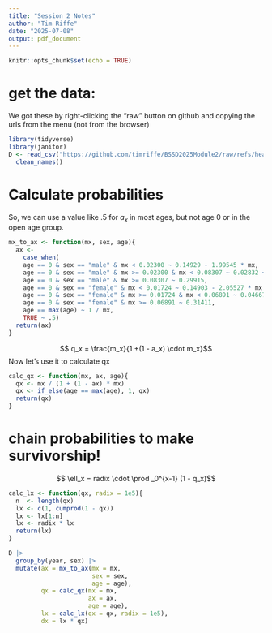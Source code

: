 ```yaml
---
title: "Session 2 Notes"
author: "Tim Riffe"
date: "2025-07-08"
output: pdf_document
---
```


```r
knitr::opts_chunk$set(echo = TRUE)
```

# get the data:

We got these by right-clicking the "raw" button on github and copying the urls from the menu (not from the browser)
```r
library(tidyverse)
library(janitor)
D <- read_csv("https://github.com/timriffe/BSSD2025Module2/raw/refs/heads/master/data/ES_mort.csv.gz",show_col_types = FALSE) |> 
  clean_names()
```

# Calculate probabilities

So, we can use a value like .5 for $a_x$ in most ages, but not age 0 or in the open age group.

```r
mx_to_ax <- function(mx, sex, age){
  ax <-
    case_when(
    age == 0 & sex == "male" & mx < 0.02300 ~ 0.14929 - 1.99545 * mx,
    age == 0 & sex == "male" & mx >= 0.02300 & mx < 0.08307 ~ 0.02832 + 3.26021 * mx,
    age == 0 & sex == "male" & mx >= 0.08307 ~ 0.29915,
    age == 0 & sex == "female" & mx < 0.01724 ~ 0.14903 - 2.05527 * mx,
    age == 0 & sex == "female" & mx >= 0.01724 & mx < 0.06891 ~ 0.04667 + 3.88089 * mx,
    age == 0 & sex == "female" & mx >= 0.06891 ~ 0.31411,
    age == max(age) ~ 1 / mx,
    TRUE ~ .5)
  return(ax)
}
```
$$ q_x = \frac{m_x}{1 +(1 - a_x) \cdot m_x}$$
Now let's use it to calculate qx
```r
calc_qx <- function(mx, ax, age){
  qx <- mx / (1 + (1 - ax) * mx)
  qx <- if_else(age == max(age), 1, qx)
  return(qx)
}
```

# chain probabilities to make survivorship!

$$ \ell_x = radix \cdot \prod _0^{x-1} (1 - q_x)$$

```r
calc_lx <- function(qx, radix = 1e5){
  n  <- length(qx)
  lx <- c(1, cumprod(1 - qx))
  lx <- lx[1:n]
  lx <- radix * lx
  return(lx)
}
```


```r
D |> 
  group_by(year, sex) |> 
  mutate(ax = mx_to_ax(mx = mx, 
                       sex = sex, 
                       age = age),
         qx = calc_qx(mx = mx, 
                      ax = ax, 
                      age = age),
         lx = calc_lx(qx = qx, radix = 1e5),
         dx = lx * qx)
```


























